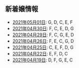 新着嬢情報
----

- [2021年05月01日](/new/2021-05-01): G, D, C, E, F
- [2021年04月30日](/new/2021-04-30): F, C, E, D, G
- [2021年04月29日](/new/2021-04-29): F, C, G, E, D
- [2021年04月26日](/new/2021-04-26): F, E, C, G, D
- [2021年04月25日](/new/2021-04-25): C, E, F, D, G
- [2021年04月22日](/new/2021-04-22): E, F, D, C
- [2021年04月19日](/new/2021-04-19): D, F, G, E, C
